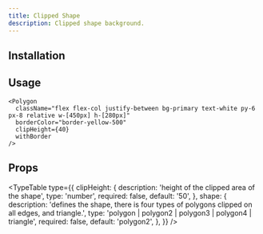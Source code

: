```yaml
---
title: Clipped Shape
description: Clipped shape background.
---
```


<ComponentPreview name="clipped-shape-demo" />

## Installation

<ComponentInstallation name="clipped-shape" />

## Usage

```tsx
<Polygon
  className="flex flex-col justify-between bg-primary text-white py-6 px-8 relative w-[450px] h-[280px]"
  borderColor="border-yellow-500"
  clipHeight={40}
  withBorder
/>
```

## Props

<TypeTable
  type={{
    clipHeight: {
      description: 'height of the clipped area of the shape',
      type: 'number',
      required: false,
      default: '50',
    },
    shape: {
      description:
        'defines the shape, there is four types of polygons clipped on all edges, and triangle.',
      type: 'polygon | polygon2 | polygon3 | polygon4 | triangle',
      required: false,
      default: 'polygon2',
    },
  }}
/>
